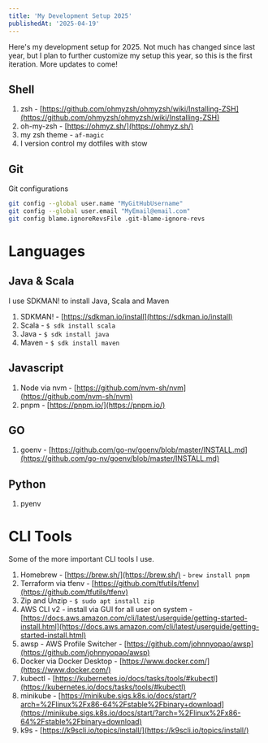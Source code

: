 ```yaml
---
title: 'My Development Setup 2025'
publishedAt: '2025-04-19'
---
```


Here's my development setup for 2025. Not much has changed since last year, but I plan to further customize my setup this year, so this is the first iteration. More updates to come!

## Shell

1. zsh - [https://github.com/ohmyzsh/ohmyzsh/wiki/Installing-ZSH](https://github.com/ohmyzsh/ohmyzsh/wiki/Installing-ZSH)
2. oh-my-zsh - [https://ohmyz.sh/](https://ohmyz.sh/)
3. my zsh theme - `af-magic`
4. I version control my dotfiles with stow


## Git

Git configurations

```bash
git config --global user.name "MyGitHubUsername"
git config --global user.email "MyEmail@email.com"
git config blame.ignoreRevsFile .git-blame-ignore-revs
```

# Languages

## Java & Scala

I use SDKMAN! to install Java, Scala and Maven

1. SDKMAN! - [https://sdkman.io/install](https://sdkman.io/install)
2. Scala - `$ sdk install scala`
3. Java - `$ sdk install java`
4. Maven - `$ sdk install maven`

## Javascript

1. Node via nvm - [https://github.com/nvm-sh/nvm](https://github.com/nvm-sh/nvm)
2. pnpm - [https://pnpm.io/](https://pnpm.io/)

## GO

1. goenv - [https://github.com/go-nv/goenv/blob/master/INSTALL.md](https://github.com/go-nv/goenv/blob/master/INSTALL.md)

## Python

1. pyenv

# CLI Tools

Some of the more important CLI tools I use.

1. Homebrew - [https://brew.sh/](https://brew.sh/) - `brew install pnpm`
2. Terraform via tfenv - [https://github.com/tfutils/tfenv](https://github.com/tfutils/tfenv)
3. Zip and Unzip - `$ sudo apt install zip`
4. AWS CLI v2 - install via GUI for all user on system - [https://docs.aws.amazon.com/cli/latest/userguide/getting-started-install.html](https://docs.aws.amazon.com/cli/latest/userguide/getting-started-install.html)
5. awsp - AWS Profile Switcher - [https://github.com/johnnyopao/awsp](https://github.com/johnnyopao/awsp)
6. Docker via Docker Desktop - [https://www.docker.com/](https://www.docker.com/)
7. kubectl - [https://kubernetes.io/docs/tasks/tools/#kubectl](https://kubernetes.io/docs/tasks/tools/#kubectl)
8. minikube - [https://minikube.sigs.k8s.io/docs/start/?arch=%2Flinux%2Fx86-64%2Fstable%2Fbinary+download](https://minikube.sigs.k8s.io/docs/start/?arch=%2Flinux%2Fx86-64%2Fstable%2Fbinary+download)
8. k9s - [https://k9scli.io/topics/install/](https://k9scli.io/topics/install/)